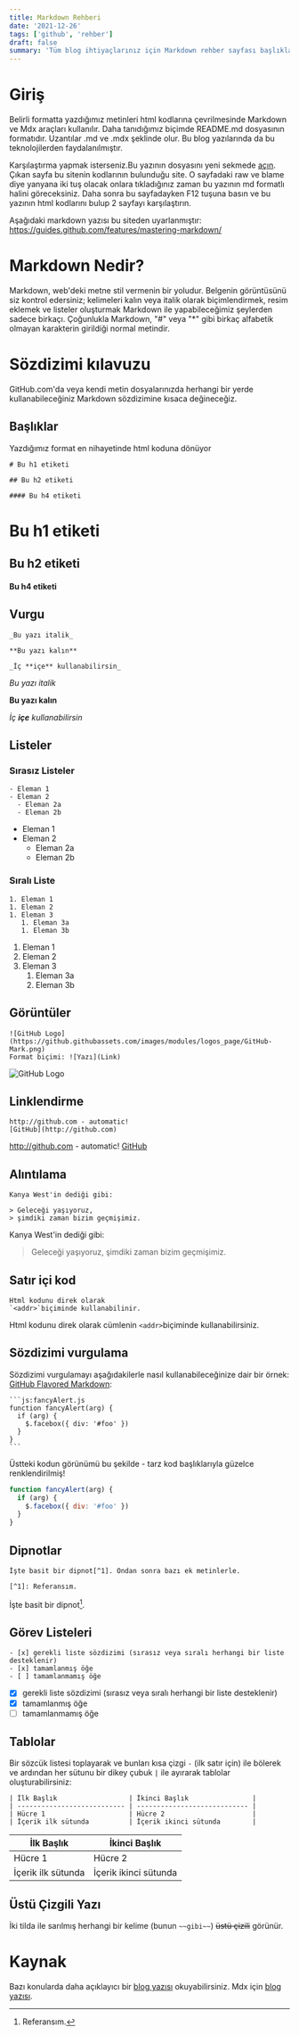 ```yaml
---
title: Markdown Rehberi
date: '2021-12-26'
tags: ['github', 'rehber']
draft: false
summary: 'Tüm blog ihtiyaçlarınız için Markdown rehber sayfası başlıklar, listeler, resimler, tablolardan bahsedilmiştir.'
---
```


# Giriş


Belirli formatta yazdığımız metinleri html kodlarına çevrilmesinde Markdown ve Mdx araçları kullanılır. Daha tanıdığımız biçimde README.md dosyasının formatıdır. Uzantılar .md ve .mdx şeklinde olur. Bu blog yazılarında da bu teknolojilerden faydalanılmıştır. 

Karşılaştırma yapmak isterseniz.Bu yazının dosyasını yeni sekmede [açın](https://github.com/konerjonlar/blog-nextjs-tailwind/blob/master/data/blog/github-markdown-guide.mdx). Çıkan sayfa bu sitenin kodlarının bulunduğu site. O sayfadaki raw ve blame diye yanyana iki tuş olacak onlara tıkladığınız zaman bu yazının md formatlı halini göreceksiniz. Daha sonra bu sayfadayken F12 tuşuna basın ve bu yazının html kodlarını bulup 2 sayfayı karşılaştırın.


Aşağıdaki markdown yazısı bu siteden uyarlanmıştır: https://guides.github.com/features/mastering-markdown/

# Markdown Nedir?

Markdown, web'deki metne stil vermenin bir yoludur. Belgenin görüntüsünü siz kontrol edersiniz; kelimeleri kalın veya italik olarak biçimlendirmek, resim eklemek ve listeler oluşturmak Markdown ile yapabileceğimiz şeylerden sadece birkaçı. Çoğunlukla Markdown, "#" veya "*" gibi birkaç alfabetik olmayan karakterin girildiği normal metindir.

# Sözdizimi kılavuzu

GitHub.com'da veya kendi metin dosyalarınızda herhangi bir yerde kullanabileceğiniz Markdown sözdizimine kısaca değineceğiz.

## Başlıklar

Yazdığımız format en nihayetinde html koduna dönüyor

```
# Bu h1 etiketi

## Bu h2 etiketi

#### Bu h4 etiketi
```

# Bu h1 etiketi

## Bu h2 etiketi

#### Bu h4 etiketi

## Vurgu

```
_Bu yazı italik_

**Bu yazı kalın**

_İç **içe** kullanabilirsin_
```

_Bu yazı italik_

**Bu yazı kalın**

_İç **içe** kullanabilirsin_

## Listeler

### Sırasız Listeler

```
- Eleman 1
- Eleman 2
  - Eleman 2a
  - Eleman 2b
```

- Eleman 1
- Eleman 2
  - Eleman 2a
  - Eleman 2b

### Sıralı Liste

```
1. Eleman 1
1. Eleman 2
1. Eleman 3
   1. Eleman 3a
   1. Eleman 3b
```

1. Eleman 1
1. Eleman 2
1. Eleman 3
   1. Eleman 3a
   1. Eleman 3b

## Görüntüler

```
![GitHub Logo](https://github.githubassets.com/images/modules/logos_page/GitHub-Mark.png)
Format biçimi: ![Yazı](Link)
```

![GitHub Logo](https://github.githubassets.com/images/modules/logos_page/GitHub-Mark.png)

## Linklendirme

```
http://github.com - automatic!
[GitHub](http://github.com)
```

http://github.com - automatic!
[GitHub](http://github.com)

## Alıntılama

```
Kanya West'in dediği gibi:

> Geleceği yaşıyoruz,
> şimdiki zaman bizim geçmişimiz.
```

Kanya West'in dediği gibi:

> Geleceği yaşıyoruz,
> şimdiki zaman bizim geçmişimiz.

## Satır içi kod

```
Html kodunu direk olarak
`<addr>`biçiminde kullanabilinir.
```

Html kodunu direk olarak cümlenin
`<addr>`biçiminde kullanabilirsiniz.

## Sözdizimi vurgulama

Sözdizimi vurgulamayı aşağıdakilerle nasıl kullanabileceğinize dair bir örnek: [GitHub Flavored Markdown](https://help.github.com/articles/basic-writing-and-formatting-syntax/):

````
```js:fancyAlert.js
function fancyAlert(arg) {
  if (arg) {
    $.facebox({ div: '#foo' })
  }
}
```
````

Üstteki kodun görünümü bu şekilde - tarz kod başlıklarıyla güzelce renklendirilmiş!

```js:fancyAlert.js
function fancyAlert(arg) {
  if (arg) {
    $.facebox({ div: '#foo' })
  }
}
```

## Dipnotlar

```
İşte basit bir dipnot[^1]. Ondan sonra bazı ek metinlerle.

[^1]: Referansım.
```

İşte basit bir dipnot[^1].

[^1]: Referansım.

## Görev Listeleri

```
- [x] gerekli liste sözdizimi (sırasız veya sıralı herhangi bir liste desteklenir)
- [x] tamamlanmış öğe
- [ ] tamamlanmamış öğe
```

- [x] gerekli liste sözdizimi (sırasız veya sıralı herhangi bir liste desteklenir)
- [x] tamamlanmış öğe
- [ ] tamamlanmamış öğe

## Tablolar

Bir sözcük listesi toplayarak ve bunları kısa çizgi `-` (ilk satır için) ile bölerek ve ardından her sütunu bir dikey çubuk `|` ile ayırarak tablolar oluşturabilirsiniz:

```
| İlk Başlık                  | İkinci Başlık                |
| --------------------------- | ---------------------------- |
| Hücre 1                     | Hücre 2                      |
| İçerik ilk sütunda          | İçerik ikinci sütunda        |
```

| İlk Başlık                  | İkinci Başlık                |
| --------------------------- | ---------------------------- |
| Hücre 1                     | Hücre 2                      |
| İçerik ilk sütunda          | İçerik ikinci sütunda        |

## Üstü Çizgili Yazı

İki tilda ile sarılmış herhangi bir kelime (bunun `~~gibi~~`) ~~üstü çizili~~ görünür.

# Kaynak 

Bazı konularda daha açıklayıcı bir [blog yazısı](https://ceaksan.com/tr/markdown-nedir) okuyabilirsiniz. 
Mdx için [blog yazısı](https://onurdayibasi.com/tutorials/2020/2020-03-29-mdx-ve-dinamik-sayfalar/).

